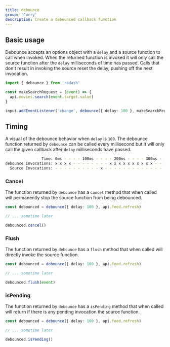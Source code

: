 ```yaml
---
title: debounce
group: 'Curry'
description: Create a debounced callback function
---
```


## Basic usage

Debounce accepts an options object with a `delay` and a source function to call
when invoked. When the returned function is invoked it will only call the source
function after the `delay` milliseconds of time has passed. Calls that don't result
in invoking the source reset the delay, pushing off the next invocation.

```ts
import { debounce } from 'radash'

const makeSearchRequest = (event) => {
  api.movies.search(event.target.value)
}

input.addEventListener('change', debounce({ delay: 100 }, makeSearchRequest))
```

## Timing

A visual of the debounce behavior when `delay` is `100`. The debounce function
returned by `debounce` can be called every millisecond but it will only call
the given callback after `delay` milliseconds have passed.

```sh
                Time: 0ms - - - - 100ms - - - - 200ms - - - - 300ms - - - - 400ms - - - -
debounce Invocations: x x x x - - - - - - - - x x x x x x x x x x - - - - - - - - - - - -
  Source Invocations: - - - - - - - - - - x - - - - - - - - - - - - - - - - - x - - - - -
```

### Cancel

The function returned by `debounce` has a `cancel` method that when called will permanently stop the source function from being debounced.

```ts
const debounced = debounce({ delay: 100 }, api.feed.refresh)

// ... sometime later

debounced.cancel()
```

### Flush

The function returned by `debounce` has a `flush` method that when called will directly invoke the source function.

```ts
const debounced = debounce({ delay: 100 }, api.feed.refresh)

// ... sometime later

debounced.flush(event)
```

### isPending

The function returned by `debounce` has a `isPending` method that when called will return if there is any pending invocation the source function.

```ts
const debounced = debounce({ delay: 100 }, api.feed.refresh)

// ... sometime later

debounced.isPending()
```

